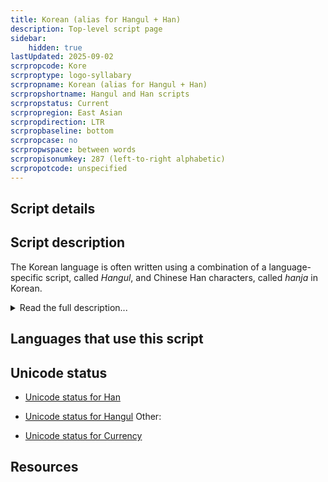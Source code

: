 ```yaml
---
title: Korean (alias for Hangul + Han)
description: Top-level script page
sidebar:
    hidden: true
lastUpdated: 2025-09-02
scrpropcode: Kore
scrproptype: logo-syllabary
scrpropname: Korean (alias for Hangul + Han)
scrpropshortname: Hangul and Han scripts
scrpropstatus: Current
scrpropregion: East Asian
scrpropdirection: LTR
scrpropbaseline: bottom
scrpropcase: no
scrpropwspace: between words
scrpropisonumkey: 287 (left-to-right alphabetic)
scrpropotcode: unspecified
---
```



## Script details

<ScriptDetails />

## Script description

The Korean language is often written using a combination of a language-specific script, called _Hangul_, and Chinese Han characters, called _hanja_ in Korean.

<details>
<summary>Read the full description...</summary>Hangul is a complete orthography; anything that can be said in Korean can be written in Hangul, but there are cultural and historical reasons for the use of hanja. The form of writing which combines both scripts is sometimes called Korean mixed script.

Until 1446, Korean had been written exclusively in Chinese characters, but this script was not well-suited to the language. A given Chinese character could be used to represent a spoken Korean syllable, irrespective of its original Chinese meaning, or it could be used to represent the Korean word with the closest meaning to its original. Reading was difficult because the intended function of the character was not always apparent. In 1446 King Sejong designed the phonetic Hangul script to be perfectly suited for writing Korean, to make literacy available to everyone. Initially, Hangul met with some resistance from scholars, and it was not until the 19th century, when Christian missionaries began teaching it, that it really began to be widely established. By about 1950, Hangul and hanja were being mixed fairly evenly, at least in the South, and hanja has been in decline ever since. Hangul is now Korea's national script, although it is still not used exclusively.

The Hangul script is written using 51 letters, called _jamo_, which are arranged into syllable blocks by modifying the size, shape or position of each jamo to reflect its position in the spoken syllable. Hangul syllable blocks were designed to conform with the square frame of Chinese characters, and, like Chinese characters, can be written in vertical or horizontal lines.

A small number of hanja characters have been modified to be unique to Korean writing, but generally they are identical to traditional Han characters.

Spoken Korean vocabulary consists of native Korean words, Sino-Korean words (that is, words influenced by having been written in hanja or imported from Chinese), and loan words from other foreign languages, mainly English. Sino-Korean words make up a little over half of the South Korean vocabulary, although many of these words have been replaced by native Korean words in the North. Hanja is not used for writing native Korean words nor, generally, for writing other loan words; where it is used, it is used for writing Sino-Korean words only.

The role of hanja is different in the North and in the South of the country. After the division of Korea at the end of the second world war, North Korea officially abolished the use of hanja in any printed publications, but schoolchildren there are still taught 2-3,000 characters. Hanja are not used in literature in the North, but are sometimes used for decorative purposes such as at athletic events and cultural parades, or on packaging. In the South, children do not begin learning hanja until the seventh year of school, and are taught only 1,800 characters. The script is primarily used for academic literature in the South, often to clarify words with an ambiguous meaning, and for decorative purposes such as the name of a newspaper.
</details>

## Languages that use this script

<WsList script='Kore' wsMax='5' />

## Unicode status

- [Unicode status for Han](/scrlang/unicode/hani-unicode.md)
- [Unicode status for Hangul](/scrlang/unicode/hang-unicode.md)
Other:

- [Unicode status for Currency](/scrlang/unicode/x-currency-unicode.md)


## Resources

<ScriptResources detailSummary='seemore' />

